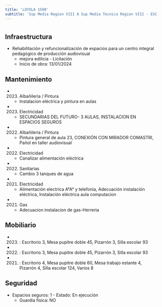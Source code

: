 ```yaml
---
title: 'LOYOLA 1500'
subtitle: 'Sup Media Region VIII A Sup Media Tecnica Region VIII - ESC. TEC. N° 34 ING. ENRIQUE MARTIN HERMITTE'
---
```


#
## Infraestructura

* Rehabilitación y refuncionalización de espacios para un centro integral pedagógico de producción audiovisual 
    + mejora edilicia - Licitación 
    + Inicio de obra: 13/01/2024 






## Mantenimiento

*  (2023) Albañileria / Pintura 
    + Instalacion eléctrica y pintura en aulas

*  (2023) Electricidad 
    + SECUNDARIAS DEL FUTURO- 3 AULAS, INSTALACION EN ESPACIOS SEGUROS

*  (2022) Albañileria / Pintura 
    + Pintura general de aula 23, CONEXIÓN CON MIRADOR COMASTRI, Pañol en taller audiovisual

*  (2022) Electricidad 
    + Canalizar alimentación eléctrica

*  (2022) Sanitarias 
    + Cambio 3 tanques de agua

*  (2021) Electricidad 
    + Alimentación electrica A°A° y telefonia, Adecuación instalación  eléctrica, Instalación eléctrica aula computacion

*  (2021) Gas 
    + Adecuacion instalacion de gas-Herreria





## Mobiliario

*  (2023) : Escritorio 3, Mesa pupitre doble 45, Pizarrón 3, Silla escolar 93 

*  (2022) : Escritorio 3, Mesa pupitre doble 45, Pizarrón 3, Silla escolar 93 

*  (2021) : Escritorio 4, Mesa pupitre doble 60, Mesa trabajo estante 4, Pizarrón 4, Silla escolar 124, Varios 8 





## Seguridad

*  Espacios seguros: 1 - Estado: En ejecución 
    + Guardia física: NO



